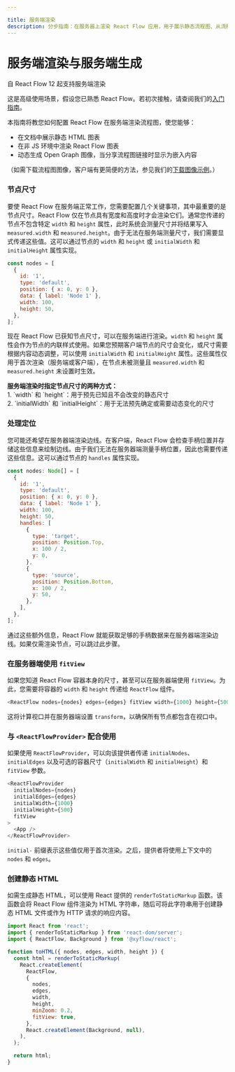 ```yaml
---

title: 服务端渲染
description: 分步指南：在服务器上渲染 React Flow 应用，用于展示静态流程图、从流程动态生成图像或在非 JavaScript 环境中渲染图表
---
```


# 服务端渲染与服务端生成


<Callout type="info">自 React Flow 12 起支持服务端渲染</Callout>

这是高级使用场景，假设您已熟悉 React Flow。若初次接触，请查阅我们的[入门指南](/learn/getting-started/installation-and-requirements)。

本指南将教您如何配置 React Flow 在服务端渲染流程图，使您能够：

- 在文档中展示静态 HTML 图表
- 在非 JS 环境中渲染 React Flow 图表
- 动态生成 Open Graph 图像，当分享流程图链接时显示为嵌入内容

（如需下载流程图图像，客户端有更简便的方法，参见我们的[下载图像示例](/examples/misc/download-image)。）

### 节点尺寸

要使 React Flow 在服务端正常工作，您需要配置几个关键事项，其中最重要的是节点尺寸。React Flow 仅在节点具有宽度和高度时才会渲染它们。通常您传递的节点不包含特定 `width` 和 `height` 属性，此时系统会测量尺寸并将结果写入 `measured.width` 和 `measured.height`。由于无法在服务端测量尺寸，我们需要显式传递这些值。这可以通过节点的 `width` 和 `height` 或 `initialWidth` 和 `initialHeight` 属性实现。

```js
const nodes = [
  {
    id: '1',
    type: 'default',
    position: { x: 0, y: 0 },
    data: { label: 'Node 1' },
    width: 100,
    height: 50,
  },
];
```

现在 React Flow 已获知节点尺寸，可以在服务端进行渲染。`width` 和 `height` 属性会作为节点的内联样式使用。如果您预期客户端节点的尺寸会变化，或尺寸需要根据内容动态调整，可以使用 `initialWidth` 和 `initialHeight` 属性。这些属性仅用于首次渲染（服务端或客户端），在节点未被测量且 `measured.width` 和 `measured.height` 未设置时生效。

<Callout type="default">
  <strong>
    服务端渲染时指定节点尺寸的两种方式：
  </strong>
  <div>
    1. `width` 和 `height`：用于预先已知且不会改变的静态尺寸
  </div>
  <div>
    2. `initialWidth` 和 `initialHeight`：用于无法预先确定或需要动态变化的尺寸
  </div>
</Callout>

### 处理定位

您可能还希望在服务器端渲染边线。在客户端，React Flow 会检查手柄位置并存储这些信息来绘制边线。由于我们无法在服务器端测量手柄位置，因此也需要传递这些信息。这可以通过节点的 `handles` 属性实现。

```js
const nodes: Node[] = [
  {
    id: '1',
    type: 'default',
    position: { x: 0, y: 0 },
    data: { label: 'Node 1' },
    width: 100,
    height: 50,
    handles: [
      {
        type: 'target',
        position: Position.Top,
        x: 100 / 2,
        y: 0,
      },
      {
        type: 'source',
        position: Position.Bottom,
        x: 100 / 2,
        y: 50,
      },
    ],
  },
];
```

通过这些额外信息，React Flow 就能获取足够的手柄数据来在服务器端渲染边线。如果仅需渲染节点，可以跳过此步骤。

### 在服务器端使用 `fitView`

如果您知道 React Flow 容器本身的尺寸，甚至可以在服务器端使用 `fitView`。为此，您需要将容器的 `width` 和 `height` 传递给 `ReactFlow` 组件。

```js
<ReactFlow nodes={nodes} edges={edges} fitView width={1000} height={500} />
```

这将计算视口并在服务器端设置 `transform`，以确保所有节点都包含在视口中。

### 与 `<ReactFlowProvider>` 配合使用

如果使用 `ReactFlowProvider`，可以向该提供者传递 `initialNodes`、`initialEdges` 以及可选的容器尺寸（`initialWidth` 和 `initialHeight`）和 `fitView` 参数。

```js
<ReactFlowProvider
  initialNodes={nodes}
  initialEdges={edges}
  initialWidth={1000}
  initialHeight={500}
  fitView
>
  <App />
</ReactFlowProvider>
```

`initial-` 前缀表示这些值仅用于首次渲染。之后，提供者将使用上下文中的 `nodes` 和 `edges`。

### 创建静态 HTML

如需生成静态 HTML，可以使用 React 提供的 `renderToStaticMarkup` 函数。该函数会将 React Flow 组件渲染为 HTML 字符串，随后可将此字符串用于创建静态 HTML 文件或作为 HTTP 请求的响应内容。

```js
import React from 'react';
import { renderToStaticMarkup } from 'react-dom/server';
import { ReactFlow, Background } from '@xyflow/react';

function toHTML({ nodes, edges, width, height }) {
  const html = renderToStaticMarkup(
    React.createElement(
      ReactFlow,
      {
        nodes,
        edges,
        width,
        height,
        minZoom: 0.2,
        fitView: true,
      },
      React.createElement(Background, null),
    ),
  );

  return html;
}
```